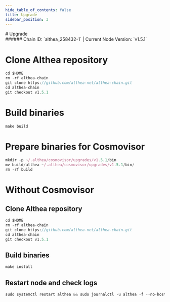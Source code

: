```yaml
---
hide_table_of_contents: false
title: Upgrade
sidebar_position: 3
---
```


<div class="h1-with-icon icon-althea">
# Upgrade
</div>
###### Chain ID: `althea_258432-1` | Current Node Version: `v1.5.1`


# Clone Althea repository
```js
cd $HOME
rm -rf althea-chain
git clone https://github.com/althea-net/althea-chain.git
cd althea-chain
git checkout v1.5.1
 ```

# Build binaries
```js
make build
 ```

# Prepare binaries for Cosmovisor
```js
mkdir -p ~/.althea/cosmovisor/upgrades/v1.5.1/bin
mv build/althea ~/.althea/cosmovisor/upgrades/v1.5.1/bin/
rm -rf build
```

# Without Cosmovisor
## Clone Althea repository
```js
cd $HOME
rm -rf althea-chain
git clone https://github.com/althea-net/althea-chain.git
cd althea-chain
git checkout v1.5.1
 ```

## Build binaries
```js
make install
 ```

## Restart node and check logs
```js
sudo systemctl restart althea && sudo journalctl -u althea -f --no-hostname -o cat
```